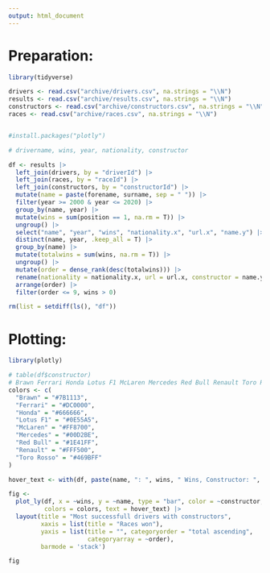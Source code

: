 ```yaml
---
output: html_document
---
```


# Preparation:

```r
library(tidyverse)

drivers <- read.csv("archive/drivers.csv", na.strings = "\\N")
results <- read.csv("archive/results.csv", na.strings = "\\N")
constructors <- read.csv("archive/constructors.csv", na.strings = "\\N")
races <- read.csv("archive/races.csv", na.strings = "\\N")


#install.packages("plotly")

# drivername, wins, year, nationality, constructor

df <- results |> 
  left_join(drivers, by = "driverId") |> 
  left_join(races, by = "raceId") |> 
  left_join(constructors, by = "constructorId") |> 
  mutate(name = paste(forename, surname, sep = " ")) |>
  filter(year >= 2000 & year <= 2020) |> 
  group_by(name, year) |> 
  mutate(wins = sum(position == 1, na.rm = T)) |> 
  ungroup() |> 
  select("name", "year", "wins", "nationality.x", "url.x", "name.y") |> 
  distinct(name, year, .keep_all = T) |> 
  group_by(name) |> 
  mutate(totalwins = sum(wins, na.rm = T)) |>  
  ungroup() |> 
  mutate(order = dense_rank(desc(totalwins))) |> 
  rename(nationality = nationality.x, url = url.x, constructor = name.y) |> 
  arrange(order) |> 
  filter(order <= 9, wins > 0)  

rm(list = setdiff(ls(), "df"))
```

# Plotting:

```r

library(plotly)

# table(df$constructor)
# Brawn Ferrari Honda Lotus F1 McLaren Mercedes Red Bull Renault Toro Rosso
colors <- c(
  "Brawn" = "#7B1113",   
  "Ferrari" = "#DC0000", 
  "Honda" = "#666666",  
  "Lotus F1" = "#0E55A5", 
  "McLaren" = "#FF8700", 
  "Mercedes" = "#00D2BE",
  "Red Bull" = "#1E41FF",
  "Renault" = "#FFF500", 
  "Toro Rosso" = "#469BFF"
)

hover_text <- with(df, paste(name, ": ", wins, " Wins, Constructor: ", constructor))

fig <- 
  plot_ly(df, x = ~wins, y = ~name, type = "bar", color = ~constructor, 
          colors = colors, text = hover_text) |>
  layout(title = "Most successfull drivers with constructors", 
         xaxis = list(title = "Races won"),
         yaxis = list(title = "", categoryorder = "total ascending", 
                      categoryarray = ~order), 
         barmode = 'stack')

fig

```


